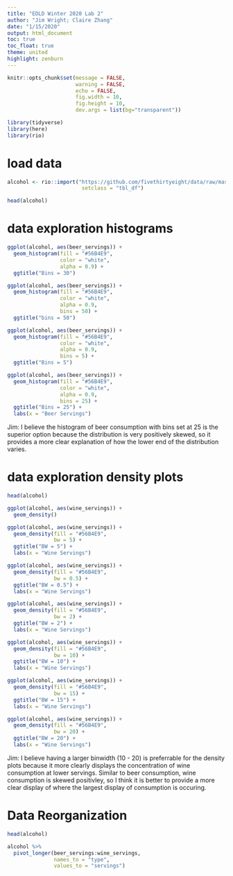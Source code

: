 ```yaml
---
title: "EDLD Winter 2020 Lab 2"
author: "Jim Wright; Claire Zhang"
date: "1/15/2020"
output: html_document
toc: true
toc_float: true
theme: united 
highlight: zenburn 
---
```


```r
knitr::opts_chunk$set(message = FALSE,
                      warning = FALSE,
                      echo = FALSE,
                      fig.width = 10,
                      fig.height = 10,
                      dev.args = list(bg="transparent"))

library(tidyverse)
library(here)
library(rio)
``` 


# load data 
```r

alcohol <- rio::import("https://github.com/fivethirtyeight/data/raw/master/alcohol-consumption/drinks.csv", 
                        setclass = "tbl_df")

head(alcohol)


``` 


# data exploration histograms 
```r

ggplot(alcohol, aes(beer_servings)) +
  geom_histogram(fill = "#56B4E9",
                 color = "white",
                 alpha = 0.9) +
  ggtitle("Bins = 30")

ggplot(alcohol, aes(beer_servings)) +
  geom_histogram(fill = "#56B4E9",
                 color = "white",
                 alpha = 0.9,
                 bins = 50) +
  ggtitle("bins = 50")

ggplot(alcohol, aes(beer_servings)) +
  geom_histogram(fill = "#56B4E9",
                 color = "white",
                 alpha = 0.9,
                 bins = 5) +
  ggtitle("Bins = 5")

ggplot(alcohol, aes(beer_servings)) +
  geom_histogram(fill = "#56B4E9",
                 color = "white",
                 alpha = 0.9,
                 bins = 25) +
  ggtitle("Bins = 25") +
  labs(x = "Beer Servings")
```

Jim: I believe the histogram of beer consumption with bins set at 25 is the superior option because the distribution is very positively skewed, so it provides a more clear explanation of how the lower end of the distribution varies. 

# data exploration density plots
```r
head(alcohol)

ggplot(alcohol, aes(wine_servings)) +
  geom_density()

ggplot(alcohol, aes(wine_servings)) +
  geom_density(fill = "#56B4E9",
               bw = 5) +
  ggtitle("BW = 5") +
  labs(x = "Wine Servings")

ggplot(alcohol, aes(wine_servings)) +
  geom_density(fill = "#56B4E9",
               bw = 0.5) +
  ggtitle("BW = 0.5") +
  labs(x = "Wine Servings")

ggplot(alcohol, aes(wine_servings)) +
  geom_density(fill = "#56B4E9",
               bw = 2) +
  ggtitle("BW = 2") +
  labs(x = "Wine Servings")

ggplot(alcohol, aes(wine_servings)) +
  geom_density(fill = "#56B4E9",
               bw = 10) +
  ggtitle("BW = 10") +
  labs(x = "Wine Servings")

ggplot(alcohol, aes(wine_servings)) +
  geom_density(fill = "#56B4E9",
               bw = 15) +
  ggtitle("BW = 15") +
  labs(x = "Wine Servings")

ggplot(alcohol, aes(wine_servings)) +
  geom_density(fill = "#56B4E9",
               bw = 20) +
  ggtitle("BW = 20") +
  labs(x = "Wine Servings")

```

Jim: I believe having a larger binwidth (10 - 20) is preferrable for the density plots because it more clearly displays the concentration of wine consumption at lower servings. Similar to beer consumption, wine consumption is skewed positivley, so I think it is better to provide a more clear display of where the largest display of consumption is occuring. 

# Data Reorganization 
```r
head(alcohol)

alcohol %>% 
  pivot_longer(beer_servings:wine_servings,
               names_to = "type",
               values_to = "servings")
               

```

